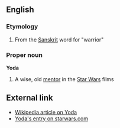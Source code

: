 ==English==
===Etymology===
#From the [[Sanskrit]] word for "warrior"

===Proper noun===
'''Yoda'''

#A wise, old [[mentor]] in the [[Star Wars]] films

==External link==
*[[w:Yoda|Wikipedia article on Yoda]]
*[http://www.starwars.com/databank/character/yoda/ Yoda's entry on starwars.com]